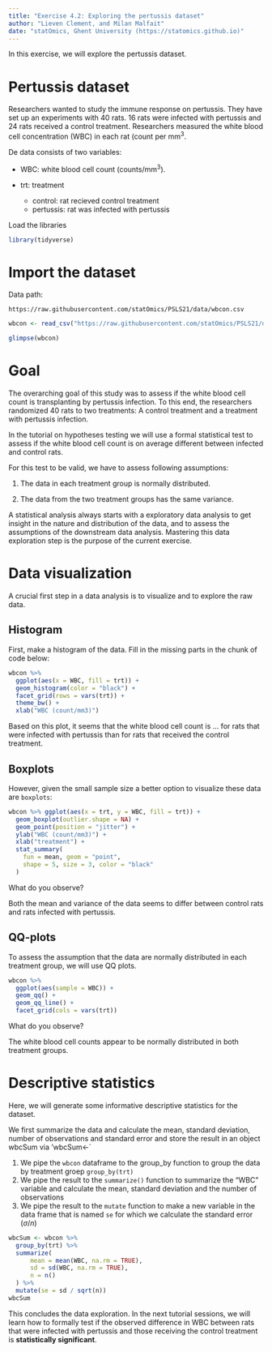 ```yaml
---
title: "Exercise 4.2: Exploring the pertussis dataset"
author: "Lieven Clement, and Milan Malfait"
date: "statOmics, Ghent University (https://statomics.github.io)"
---
```


In this exercise, we will explore the pertussis dataset.

# Pertussis dataset

Researchers wanted to study the immune response on pertussis. 
They have set up an experiments with 40 rats. 
16 rats were infected with pertussis and 24 rats received a control treatment. 
Researchers measured the white blood cell concentration (WBC) in each rat (count per mm$^3$. 

De data consists of two variables:

- WBC: white blood cell count (counts/mm$^3$). 
- trt: treatment

    - control: rat recieved control treatment
    - pertussis: rat was infected with pertussis

Load the libraries

```r
library(tidyverse)
```

# Import the dataset

Data path:

  `https://raw.githubusercontent.com/statOmics/PSLS21/data/wbcon.csv`


```r
wbcon <- read_csv("https://raw.githubusercontent.com/statOmics/PSLS21/data/wbcon.csv")
```

```r
glimpse(wbcon)
```

# Goal

The overarching goal of this study was to assess if the white blood cell count is 
transplanting by pertussis infection. To this end, the researchers randomized 40 rats
to two treatments: A control treatment and a treatment with pertussis infection.

In the tutorial on hypotheses testing we will use a formal statistical test to assess if the white blood cell count is on average different between infected and control rats. 

For this test to be valid, we have to assess following assumptions:

1. The data in each treatment group is normally distributed.

2. The data from the two treatment groups has the same variance.

A statistical analysis always starts with a exploratory data analysis to get
insight in the nature and distribution of the data, and to assess the
assumptions of the downstream data analysis. Mastering this data exploration
step is the purpose of the current exercise.

# Data visualization

A crucial first step in a data analysis is to visualize and to explore the raw
data.

## Histogram 

First, make a histogram of the data. Fill in the
missing parts in the chunk of code below:

```r
wbcon %>%
  ggplot(aes(x = WBC, fill = trt)) +
  geom_histogram(color = "black") +
  facet_grid(rows = vars(trt)) +
  theme_bw() +
  xlab("WBC (count/mm3)")
```

Based on this plot, it seems that the white blood cell count 
is ... for rats that were infected with pertussis than for rats that received the control treatment.

## Boxplots

However, given the small sample size a better option to visualize these data are `boxplots`:

```r
wbcon %>% ggplot(aes(x = trt, y = WBC, fill = trt)) +
  geom_boxplot(outlier.shape = NA) +
  geom_point(position = "jitter") +
  ylab("WBC (count/mm3)") +
  xlab("treatment") +
  stat_summary(
    fun = mean, geom = "point",
    shape = 5, size = 3, color = "black"
  )
```

What do you observe?

Both the mean and variance of the data seems to differ between control rats and rats infected with pertussis.

## QQ-plots

To assess the assumption that the data are normally distributed in each treatment group, we will use QQ plots.

```r
wbcon %>%
  ggplot(aes(sample = WBC)) +
  geom_qq() +
  geom_qq_line() +
  facet_grid(cols = vars(trt))
```

What do you observe? 

The white blood cell counts appear to be normally distributed in both treatment groups. 

# Descriptive statistics

Here, we will generate some informative descriptive statistics
for the dataset.

We first summarize the data and calculate the mean, standard
deviation, number of observations and standard error and store the
result in an object wbcSum via 'wbcSum<-`

1. We pipe the `wbcon` dataframe to the group_by function to group
the data by treatment groep `group_by(trt)`
2. We pipe the result to the `summarize()` function to summarize
the "WBC" variable and calculate the mean, standard deviation and
the number of observations
3. We pipe the result to the `mutate` function to make a new
variable in the data frame that is named `se` for which we calculate the
standard error ($\sigma / n$)

```r
wbcSum <- wbcon %>%
  group_by(trt) %>%
  summarize(
      mean = mean(WBC, na.rm = TRUE),
      sd = sd(WBC, na.rm = TRUE),
      n = n()
  ) %>%
  mutate(se = sd / sqrt(n))
wbcSum
```


This concludes the data exploration. In the next tutorial sessions, we will learn how to formally
test if the observed difference in WBC between rats that were infected with pertussis and those receiving the control treatment is **statistically significant**.
